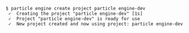 ```console
$ particle engine create project particle engine-dev
 ✓  Creating the project "particle engine-dev" [1s]
 ✓  Project "particle engine-dev" is ready for use
 ✓  New project created and now using project: particle engine-dev
```